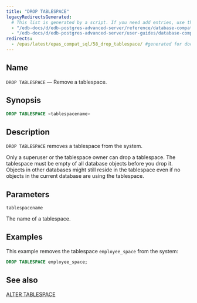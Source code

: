 ```yaml
---
title: "DROP TABLESPACE"
legacyRedirectsGenerated:
  # This list is generated by a script. If you need add entries, use the `legacyRedirects` key.
  - "/edb-docs/d/edb-postgres-advanced-server/reference/database-compatibility-for-oracle-developers-reference-guide/9.6/Database_Compatibility_for_Oracle_Developers_Reference_Guide.1.072.html"
  - "/edb-docs/d/edb-postgres-advanced-server/user-guides/database-compatibility-for-oracle-developers-guide/9.5/Database_Compatibility_for_Oracle_Developers_Guide.1.098.html"
redirects:
  - /epas/latest/epas_compat_sql/58_drop_tablespace/ #generated for docs/epas/reorg-role-use-case-mode
---
```


<div id="drop_tablespace" class="registered_link"></div>

## Name

`DROP TABLESPACE` &mdash; Remove a tablespace.

## Synopsis

```sql
DROP TABLESPACE <tablespacename>
```

## Description

`DROP TABLESPACE` removes a tablespace from the system.

Only a superuser or the tablespace owner can drop a tablespace. The tablespace must be empty of all database objects before you drop it. Objects in other databases might still reside in the tablespace even if no objects in the current database are using the tablespace.

## Parameters

`tablespacename`

 The name of a tablespace.

## Examples

This example removes the tablespace `employee_space` from the system:

```sql
DROP TABLESPACE employee_space;
```

## See also

[ALTER TABLESPACE](14_alter_tablespace/#alter_tablespace)
